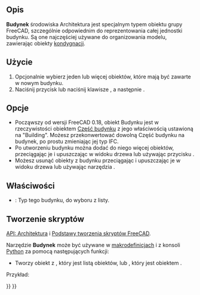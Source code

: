 <languages/>

{{Docnav/pl
|[[Arch_Site/pl|Teren]]
|[[Arch_Floor/pl|Kondygnacja]]
|[[BIM_Workbench/pl|środowisko pracy BIM]]
|IconL=Arch_Site.svg
|IconR=Arch_Floor.svg
|IconC=Workbench_BIM.svg
}}

{{GuiCommand/pl
|Name=Arch Building
|Name/pl=Architektura: Budynek
|MenuLocation=3d / BIM → Budynek
|Workbenches=[[BIM_Workbench/pl|BIM]]
|Shortcut={{KEY|B}} {{KEY|U}}
|SeeAlso=
}}

<span id="Description"></span>
==Opis==

'''Budynek''' środowiska Architektura jest specjalnym typem obiektu grupy FreeCAD, szczególnie odpowiednim do reprezentowania całej jednostki budynku. Są one najczęściej używane do organizowania modelu, zawierając obiekty [[Arch_Floor/pl|kondygnacji]].

<span id="Usage"></span>
==Użycie==

# Opcjonalnie wybierz jeden lub więcej obiektów, które mają być zawarte w nowym budynku.
# Naciśnij przycisk {{Button|[[Image:Arch_Building.svg|16px]] '''Budynek'''}} lub naciśnij klawisze {{KEY|B}}, a następnie {{KEY|U}}.

<span id="Options"></span>
==Opcje==

* Począwszy od wersji FreeCAD 0.18, obiekt Budynku jest w rzeczywistości obiektem [[Arch BuildingPart/pl|Część budynku]] z jego właściwością {{PropertyData|Typ IFC}} ustawioną na "Building". Możesz przekonwertować dowolną Część budynku na budynek, po prostu zmieniając jej typ IFC.
* Po utworzeniu budynku można dodać do niego więcej obiektów, przeciągając je i upuszczając w widoku drzewa lub używając przycisku {{Button|[[Image:Arch Add.svg|16px]] [[Arch_Add/pl|Połącz obiekty]]}}.
* Możesz usunąć obiekty z budynku przeciągając i upuszczając je w widoku drzewa lub używając narzędzia {{Button|[[Image:Arch Remove.svg|16px]] [[Arch_Remove/pl|Usuń komponent]]}}.

<span id="Properties"></span>
==Właściwości==

* {{PropertyData|Typ Budynku}}: Typ tego budynku, do wyboru z listy.

<span id="Scripting"></span>
==Tworzenie skryptów==

{{Emphasis|Zobacz również:}} [[Arch_API/pl|API: Architektura]] i [[FreeCAD_Scripting_Basics/pl|Podstawy tworzenia skryptów FreeCAD]].

Narzędzie '''Budynek''' może być używane w [[Macros/pl|makrodefinicjach]] i z konsoli [[Python/pl|Python]] za pomocą następujących funkcji:
{{Code|code=
Building = makeBuilding(objectslist=None, baseobj=None, name="Building")
}}

* Tworzy obiekt {{incode|Building}} z {{incode|objectslist}}, który jest listą obiektów, lub {{incode|baseobj}}, który jest obiektem {{incode|Shape}}.

Przykład:

{{Code|code=
import FreeCAD, Draft, Arch

p1 = FreeCAD.Vector(0, 0, 0)
p2 = FreeCAD.Vector(2000, 0, 0)
baseline = Draft.makeLine(p1, p2)
baseline2 = Draft.makeLine(p1, -1*p2)

Wall1 = Arch.makeWall(baseline, length=None, width=150, height=2000)
Wall2 = Arch.makeWall(baseline2, length=None, width=150, height=1800)
FreeCAD.ActiveDocument.recompute()

Building = Arch.makeBuilding([Wall1, Wall2])

Site = Arch.makeSite(Building)
FreeCAD.ActiveDocument.recompute()
}}


{{Docnav/pl
|[[Arch_Site/pl|Teren]]
|[[Arch_Floor/pl|Kondygnacja]]
|[[BIM_Workbench/pl|środowisko pracy BIM]]
|IconL=Arch_Site.svg
|IconR=Arch_Floor.svg
|IconC=Workbench_BIM.svg
}}

{{BIM_Tools_navi{{#translation:}}}}
{{Userdocnavi{{#translation:}}}}